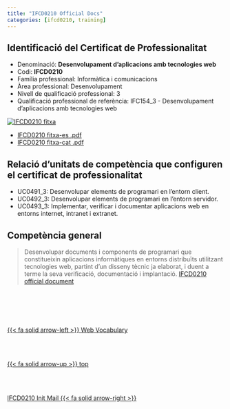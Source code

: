 ```yaml
---
title: "IFCD0210 Official Docs"
categories: [ifcd0210, training] 
---
```


## Identificació del Certificat de Professionalitat
- Denominació: **Desenvolupament d'aplicacions amb tecnologies web**
- Codi: **IFCD0210**
- Família professional: Informàtica i comunicacions
- Àrea professional: Desenvolupament
- Nivell de qualificació professional: 3
- Qualificació professional de referència: IFC154_3 - Desenvolupament d'aplicacions amb tecnologies web


[![IFCD0210 fitxa](/images/ifcd0210/ifcd0210_ftixa.png)](/ifcd0210/IFCD0210_ficha.pdf){#ifcd0210-fitxa}

- [IFCD0210 fitxa-es .pdf](/ifcd0210/IFCD0210_ficha.pdf)
- [IFCD0210 fitxa-cat .pdf](/ifcd0210/IFCD0210-cat.pdf)

## Relació d'unitats de competència que configuren el certificat de professionalitat
- UC0491_3: Desenvolupar elements de programari en l'entorn client.
- UC0492_3: Desenvolupar elements de programari en l'entorn servidor.
- UC0493_3: Implementar, verificar i documentar aplicacions web en entorns internet,
intranet i extranet.

## Competència general
> Desenvolupar documents i components de programari que constitueixin aplicacions informàtiques en entorns distribuïts utilitzant tecnologies web, partint d'un disseny tècnic ja elaborat, i duent a terme la seva verificació, documentació i implantació. [IFCD0210 official document](https://serveiocupacio.gencat.cat/web/.content/20_millorar-el-perfil/programes-formatius/ca/IFCD0210-cat.pdf)


<!--- navLinks -->
<br><br>
<div class=row>
<br>
<div class='column left previous'>
<br>
[{{< fa solid arrow-left >}} Web Vocabulary](/vocabulary/vocab-web.qmd)
<br>
</div>
<br>
<div class='column center'>
<br>
[{{< fa solid arrow-up >}} top](#top)
<br>
</div>
<br>
<div class='column right next'>
<br>
[IFCD0210 Init Mail  {{< fa solid arrow-right >}}](/ifcd0210/ifcd0210initemail.qmd)
<br>
</div>
<br>
</div>
